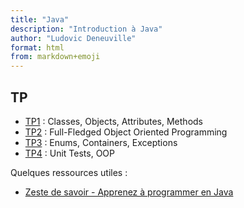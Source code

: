 ```yaml
---
title: "Java"
description: "Introduction à Java"
author: "Ludovic Deneuville"
format: html
from: markdown+emoji
---
```



## TP

- [TP1](doc/tp/tp1.qmd) : Classes, Objects, Attributes, Methods
- [TP2](doc/tp/tp2.qmd) : Full-Fledged Object Oriented Programming
- [TP3](doc/tp/tp3.qmd) : Enums, Containers, Exceptions
- [TP4](doc/tp/tp4.qmd) : Unit Tests, OOP


Quelques ressources utiles :

- [Zeste de savoir - Apprenez à programmer en Java](https://zestedesavoir.com/tutoriels/646/apprenez-a-programmer-en-java/557_java-oriente-objet/){target="_blank}"}